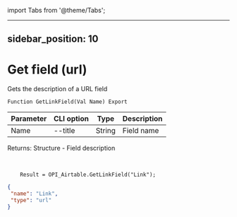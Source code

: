 ﻿import Tabs from '@theme/Tabs';

---
sidebar_position: 10
---

# Get field (url)
 Gets the description of a URL field



`Function GetLinkField(Val Name) Export`

  | Parameter | CLI option | Type | Description |
  |-|-|-|-|
  | Name | --title | String | Field name |

  
  Returns:  Structure - Field description

<br/>




```bsl title="Code example"
    Result = OPI_Airtable.GetLinkField("Link");
```
 



```json title="Result"
{
 "name": "Link",
 "type": "url"
}
```
